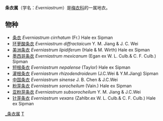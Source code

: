 {{Automatic Taxobox
| taxon = Everniastrum 
| authority = Hale ex Sipman
}}

'''条衣属'''（学名：''Everniastrum''）是[[梅衣科|梅衣科]]的一属地衣。

==物种==
* [[条衣|条衣]] ''Everniastrum cirrhatum'' (Fr.) Hale ex Sipman
* [[环萝酸条衣|环萝酸条衣]] ''Everniastrum diffractaicum'' Y. M. Jiang & J. C. Wei
* [[美洲条衣|美洲条衣]] ''Everniastrum lipidiferum'' (Hale & M. Wirth) Hale ex Sipman
* [[墨西哥条衣|墨西哥条衣]] ''Everniastrum mexicanum'' (Egan ex W. L. Culb.& C. F. Culb.) Sipman
* [[短根条衣|短根条衣]] ''Everniastrum nepalense'' (Taylor) Hale ex Sipman
* [[灌根条衣|灌根条衣]] ''Everniastrum rhizodendroideum'' (J.C.Wei & Y.M.Jiang) Sipman
* [[中国条衣|中国条衣]] ''Everniastrum sinense'' J. B. Chen & J.C.Wei
* [[粉芽条衣|粉芽条衣]] ''Everniastrum sorocheilum'' (Vain.) Hale ex Sipman
* [[亚粉芽条衣|亚粉芽条衣]] ''Everniastrum subsorocheilum'' Y. M. Jiang & J.C.Wei
* [[针芽条衣|针芽条衣]] ''Everniastrum vexans'' (Zahlbr.ex W. L. Culb.& C. F. Culb.) Hale ex Sipman

{{Taxonbar}}
[[Category:_条衣属|]]
[[Category:_梅衣科|T]]